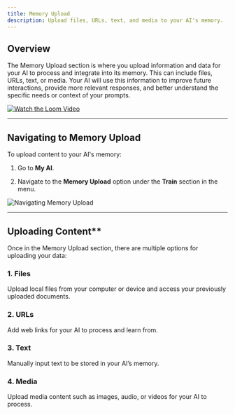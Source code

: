 ```yaml
---
title: Memory Upload
description: Upload files, URLs, text, and media to your AI's memory.
---
```


## Overview

The Memory Upload section is where you upload information and data for your AI to process and integrate into its memory. This can include files, URLs, text, or media. Your AI will use this information to improve future interactions, provide more relevant responses, and better understand the specific needs or context of your prompts.

[![Watch the Loom Video](./images/memory-upload-thumbnail.png)](https://www.loom.com/share/e6847bb9b00749bebf7d7dafb9b036ff?t=0)

***

## Navigating to Memory Upload

To upload content to your AI's memory:

1. Go to **My AI**.

2. Navigate to the **Memory Upload** option under the **Train** section in the menu.

<img alt="Navigating Memory Upload" classname="block dark:hidden" src="/images/navigating-memory-upload.gif" />

***

## Uploading Content\*\*

Once in the Memory Upload section, there are multiple options for uploading your data:

### 1. Files

Upload local files from your computer or device and access your previously uploaded documents.

### 2. URLs

Add web links for your AI to process and learn from.

### 3. Text

Manually input text to be stored in your AI’s memory.

### 4. Media

Upload media content such as images, audio, or videos for your AI to process.
